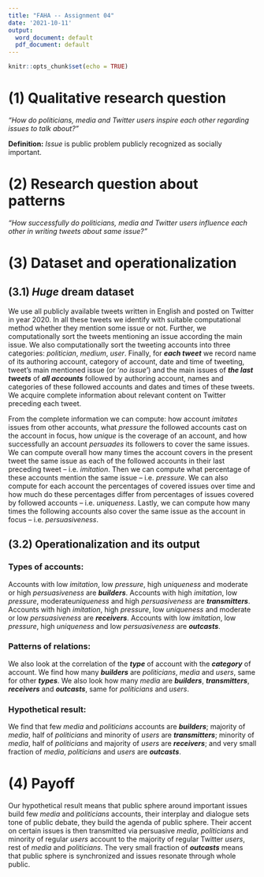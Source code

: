 ```yaml
---
title: "FAHA -- Assignment 04"
date: '2021-10-11'
output:
  word_document: default
  pdf_document: default
---
```


```r
knitr::opts_chunk$set(echo = TRUE)
```

<!-- Instructions -->
<!-- As always, please work to keep your responses succinct but understandable. This is a challenging assignment, but your answer should be no more than 500 words. Peer-reviewers have the authority to award zero points to a submission that exceeds the word limit. -->

<!-- This assignment aims to bring together several themes that have come up in the course thus far. Feel free to be creative, and do not feel bounded by reality in the datasets, methods or tools that are available to you. -->

<!-- (1) Present a research question. This should be in a qualitative form, something that could be communicated to someone without talking about datasets or methods. -->

<!-- (2) Reframe that research question into a question about patterns – i.e., ask a new version of the research question in (1), now drawing attention to the way(s) in which it might "secretly" be a question about patterns. -->

<!-- (3) Suggest a quantitative operationalization of those patterns on a particular data set. Define both the dataset and the type of answer your operationalization will deliver. You are welcome to invoke a fantasy dataset; it doesn't need to exist. You are likewise permitted a fantasy computational (machine learning) tool that can find patterns, but you should describe clearly what that tool will output. -->

<!-- (4) The payoff: how do you connect the "cold" quantiative pattern results of (3) to the "hot" questions of human experience in (1)? Again, feel free to imagine infinitely powerful algorithms that can find interesting patterns. -->

<!-- Grading rubric -->

<!-- Part (1): +3 -->
<!-- Part (2): +2 -->
<!-- Part (3) dataset: +2 -->
<!-- Part (3) operationalizaiton output: +2 -->
<!-- Part (4): +2 -->
<!-- Overall integration: +2 -->
<!-- Discretionary: +2 -->
<!-- Total: X of 15 points -->

# (1) Qualitative research question   

*"How do politicians, media and Twitter users inspire each other regarding issues to talk about?"*  

**Definition:** *Issue* is public problem publicly recognized as socially important.


# (2) Research question about patterns   

*"How successfully do politicians, media and Twitter users influence each other in writing tweets about same issue?"*

# (3) Dataset and operationalization   

## (3.1) *Huge* dream dataset  

We use all publicly available tweets written in English and posted on Twitter in year 2020. In all these tweets we identify with suitable computational method whether they mention some issue or not. Further, we computationally sort the tweets mentioning an issue according the main issue. We also computationally sort the tweeting accounts into three categories: *politician*, *medium*, *user*. Finally, for ***each tweet*** we record name of its authoring account, category of account, date and time of tweeting, tweet's main mentioned issue (or '*no issue*') and the main issues of ***the last tweets*** of ***all accounts*** followed by authoring account, names and categories of these followed accounts and dates and times of these tweets.
We acquire complete information about relevant content on Twitter preceding each tweet.

<!-- ### Variables useful for constructing patterns   -->

From the complete information we can compute: how account *imitates* issues from other accounts, what *pressure* the followed accounts cast on the account in focus, how *unique* is the coverage of an account, and how successfully an account *persuades* its followers to cover the same issues. 
<!-- We can find for each tweet preceding tweets covering same issue.  -->
We can compute overall how many times the account covers in the present tweet the same issue as each of the followed accounts in their last preceding tweet -- i.e. *imitation*. Then we can compute what percentage of these accounts mention the same issue -- i.e. *pressure*. We can also compute for each account the percentages of covered issues over time and how much do these percentages differ from percentages of issues covered by followed accounts -- i.e. *uniqueness*. Lastly, we can compute how many times the following accounts also cover the same issue as the account in focus  -- i.e. *persuasiveness*.      


## (3.2) Operationalization and its output

### Types of accounts:

<!-- We use *imitation*, *pressure*, *uniqueness* and *persuasiveness* for identification of certain ***dynamical types*** of accounts.  -->
Accounts with low *imitation*, low *pressure*, high *uniqueness* and moderate or high *persuasiveness* are ***builders***. Accounts with high *imitation*, low *pressure*, moderate*uniqueness* and high *persuasiveness* are ***transmitters***. Accounts with high *imitation*, high *pressure*, low *uniqueness* and moderate or low *persuasiveness* are ***receivers***. Accounts with low *imitation*, low *pressure*, high *uniqueness* and low *persuasiveness* are ***outcasts***.  


### Patterns of relations:

We also look at the correlation of the ***type*** of account with the ***category*** of account. We find how many ***builders*** are *politicians*, *media* and *users*, same for other ***types***. We also look how many *media* are ***builders***, ***transmitters***, ***receivers*** and ***outcasts***, same for *politicians* and *users*.  


### Hypothetical result:

We find that few *media* and *politicians* accounts are ***builders***; majority of *media*, half of *politicians* and minority of *users* are ***transmitters***; minority of *media*, half of *politicians* and majority of *users* are ***receivers***; and very small fraction of *media*, *politicians* and *users* are ***outcasts***. 
 
# (4) Payoff

Our hypothetical result means that public sphere around important issues build few *media* and *politicians* accounts, their interplay and dialogue sets tone of public debate, they build the agenda of public sphere. Their accent on certain issues is then transmitted via persuasive *media*, *politicians* and minority of regular *users* account to the majority of regular Twitter *users*, rest of *media* and *politicians*. The very small fraction of ***outcasts*** means that public sphere is synchronized and issues resonate through whole public.

